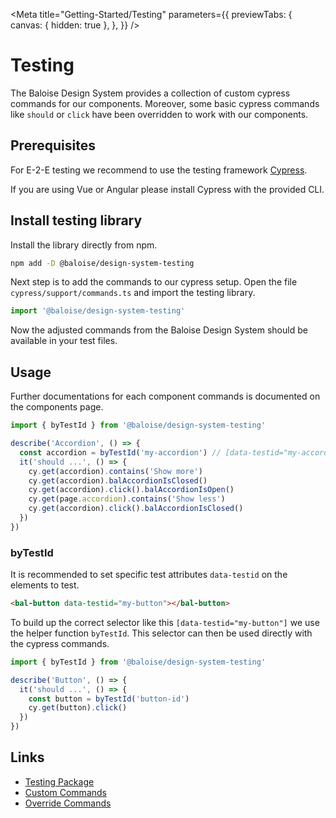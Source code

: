 
<Meta
  title="Getting-Started/Testing"
  parameters={{
    previewTabs: {
      canvas: { hidden: true },
    },
  }}
/>

# Testing

The Baloise Design System provides a collection of custom cypress commands for our components. Moreover, some basic cypress commands like `should` or `click` have been overridden to work with our components.

## Prerequisites

For E-2-E testing we recommend to use the testing framework [Cypress](https://www.cypress.io/).

If you are using Vue or Angular please install Cypress with the provided CLI.

## Install testing library

Install the library directly from npm.

```bash
npm add -D @baloise/design-system-testing
```

Next step is to add the commands to our cypress setup. Open the file `cypress/support/commands.ts` and import the testing library.

```typescript
import '@baloise/design-system-testing'
```

Now the adjusted commands from the Baloise Design System should be available in your test files.

## Usage

Further documentations for each component commands is documented on the components page.

```typescript
import { byTestId } from '@baloise/design-system-testing'

describe('Accordion', () => {
  const accordion = byTestId('my-accordion') // [data-testid="my-accordion"]
  it('should ...', () => {
    cy.get(accordion).contains('Show more')
    cy.get(accordion).balAccordionIsClosed()
    cy.get(accordion).click().balAccordionIsOpen()
    cy.get(page.accordion).contains('Show less')
    cy.get(accordion).click().balAccordionIsClosed()
  })
})
```

### byTestId

It is recommended to set specific test attributes `data-testid` on the elements to test.

```html
<bal-button data-testid="my-button"></bal-button>
```

To build up the correct selector like this `[data-testid="my-button"]` we use the helper function `byTestId`. This selector can then be used directly with the cypress commands.

```typescript
import { byTestId } from '@baloise/design-system-testing'

describe('Button', () => {
  it('should ...', () => {
    const button = byTestId('button-id')
    cy.get(button).click()
  })
})
```

## Links

- [Testing Package](https://github.com/baloise/design-system/blob/master/packages/testing)
- [Custom Commands](https://github.com/baloise/design-system/blob/master/packages/testing/src/commands/custom)
- [Override Commands](https://github.com/baloise/design-system/blob/master/packages/testing/src/commands/overrides)

<bal-doc-github link="/stories/getting-started/02-testing.stories.mdx"></bal-doc-github>

